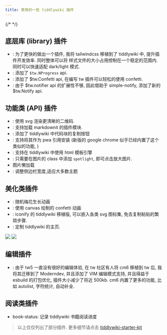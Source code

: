 ```yaml
---
title: 常用的一些 tiddlywiki 插件
---
```


{/* <!-- 在我刚接触 tiddlywiki 的时候, 几乎就像当初刚接触到 vim/neovim 一样, 一直在不断寻找尝试新的插件. 但是最后发现自己经常使用的插件几乎都是自己根据自己的需求写的. --> */}

## 底层库 (library) 插件

* <TwPlugin name="tiddlywiki-tailwindcss-plus" /> : 为了更快的做出一个插件, 我将 tailwindcss 移植到了 tiddlywiki 中, 提升插件开发效率. 同时整体可以将 样式文件的大小占用控制在一个稳定的范围内. 同时可以快速适配 dark/light 模式.
* <TwPlugin name="nprogress" />: 添加了 `$tw.NProgress` api.
* <TwPlugin name="confetti" />: 添加了 $tw.Confetti api, 在编写 tw 插件可以轻松的使用 confetti.
* <TwPlugin name="notify" />: 由于 $tw.notifier api 的扩展性不够, 因此借助于 simple-notify, 添加了新的 $tw.Notify api.

## 功能类 (API) 插件

* <TwPlugin name="qrcode" />: 使用 svg 渲染更清晰的二维码.
* <TwPlugin name="markdown-extensions-startup" />: 支持加载 markdownit 的插件模块.
* <TwPlugin name="neotw-copy-code" />: 添加了 tiddlywiki 中代码块的复制按钮
* <TwPlugin name="neotw-pwa" />: 支持将其作为 pwa 引用安装 (新版的 google chrome 似乎已经内置了这个类似的功能, )
* <TwPlugin name="ejs" />: 支持在 tiddlywiki 中使用 html 模板引擎
* <TwPlugin name="neotw-spotlight" />: 只需要在图片的 class 中添加 `spotlight`, 即可点击放大图片.
* <TwPlugin name="image-observer" /> 图片懒加载
* <TwPlugin name="notebook-theme-sidebar-resizer" />:  调整侧边栏宽度,适应大多数主题


## 美化类插件

* <TwPlugin name="plum-blosssom" />: 随机梅花生长动画
* <TwPlugin name="confetti-background" />: 使用 canvas 绘制的 confetti 动画
* <TwPlugin name="neotw-icons" />: iconify 的 tiddlywiki 移植版, 可以嵌入各类 svg 图标集, 免去复制粘贴的繁琐步骤.
* <TwPlugin name="neotw-homepage" />: 定制 tiddlywiki 的主页.

<img src="https://camo.githubusercontent.com/8fb3c8f3d1e983c274f13d79dc864e0e350768c90d082366c3261ed2d368b828/68747470733a2f2f63646e2e6a7364656c6976722e6e65742f67682f6f65796f6577732f746964646c7977696b692d737461727465722d6b6974406d61696e2f696d672f62616e6e657230312e706e67" />
<img src="https://camo.githubusercontent.com/13da7ff117fe005a3f93b3ed3647b5db0337f9be1950396349b1630f77705c4f/68747470733a2f2f63646e2e6a7364656c6976722e6e65742f67682f6f65796f6577732f746964646c7977696b692d737461727465722d6b6974406d61696e2f696d672f62616e6e657230322e706e67" />

##  编辑插件

* <TwPlugin name="tiddlywiki-codemirror-6" author="BTC" />: 由于 tw5 一直没有很好的编辑体验, 在 tw 社区有人将 cm6 移植到 tw 后, 我将其迁移到了 Moderndev, 并且添加了 VIM 编辑模式支持, 并且得益于 esbuild 的打包优化, 插件大小减少了将近 500kb. cm6 内置了更多的功能, 比如 autolist, 字符统计, 自动补全.

## 阅读类插件

* book-status: 记录 tiddlywiki 书籍阅读进度

> 以上仅仅列出了部分插件. 更多细节请点击 [tiddlywiki-starter-kit](https://tiddlywiki-starter-kit.vercel.app/)
